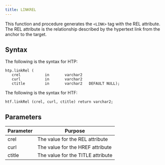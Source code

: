 ```yaml
---
title: LINKREL
---
```


This function and procedure generates the `<LINK>` tag with the REL attribute. The REL attribute is the relationship described by the hypertext link from the anchor to the target.

## Syntax

The following is the syntax for HTP:

```
htp.linkRel (
   crel           in       varchar2
   curl           in       varchar2
   ctitle         in       varchar2   DEFAULT NULL);
```

The following is the syntax for HTF:

```
htf.linkRel (crel, curl, ctitle) return varchar2;
```

## Parameters

| Parameter | Purpose  |
| --------- | -------- |
| crel | The value for the REL attribute |
| curl | The value for the HREF attribute |
| ctitle | The value for the TITLE attribute |
